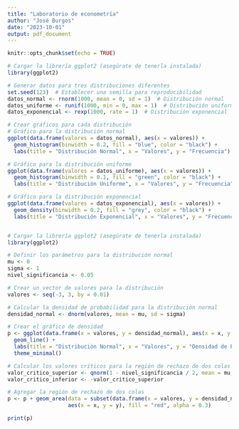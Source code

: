 ```yaml
---
title: "Laboratorio de econometría"
author: "José Burgos"
date: "2023-10-01"
output: pdf_document
---
```


```r
knitr::opts_chunk$set(echo = TRUE)
```

```r
# Cargar la librería ggplot2 (asegúrate de tenerla instalada)
library(ggplot2)

# Generar datos para tres distribuciones diferentes
set.seed(123)  # Establecer una semilla para reproducibilidad
datos_normal <- rnorm(1000, mean = 0, sd = 1)  # Distribución normal
datos_uniforme <- runif(1000, min = 0, max = 1)  # Distribución uniforme
datos_exponencial <- rexp(1000, rate = 1)  # Distribución exponencial

# Crear gráficos para cada distribución
# Gráfico para la distribución normal
ggplot(data.frame(valores = datos_normal), aes(x = valores)) +
  geom_histogram(binwidth = 0.2, fill = "blue", color = "black") +
  labs(title = "Distribución Normal", x = "Valores", y = "Frecuencia")

# Gráfico para la distribución uniforme
ggplot(data.frame(valores = datos_uniforme), aes(x = valores)) +
  geom_histogram(binwidth = 0.1, fill = "green", color = "black") +
  labs(title = "Distribución Uniforme", x = "Valores", y = "Frecuencia")

# Gráfico para la distribución exponencial
ggplot(data.frame(valores = datos_exponencial), aes(x = valores)) +
  geom_density(binwidth = 0.2, fill = "grey", color = "black") +
  labs(title = "Distribución Exponencial", x = "Valores", y = "Frecuencia")

```

```         
```

```r
# Cargar la librería ggplot2 (asegúrate de tenerla instalada)
library(ggplot2)

# Definir los parámetros para la distribución normal
mu <- 0
sigma <- 1
nivel_significancia <- 0.05

# Crear un vector de valores para la distribución
valores <- seq(-3, 3, by = 0.01)

# Calcular la densidad de probabilidad para la distribución normal
densidad_normal <- dnorm(valores, mean = mu, sd = sigma)

# Crear el gráfico de densidad
p <- ggplot(data.frame(x = valores, y = densidad_normal), aes(x = x, y = y)) +
  geom_line() +
  labs(title = "Distribución Normal", x = "Valores", y = "Densidad de Probabilidad") +
  theme_minimal()

# Calcular los valores críticos para la región de rechazo de dos colas
valor_critico_superior <- qnorm(1 - nivel_significancia / 2, mean = mu, sd = sigma)
valor_critico_inferior <- -valor_critico_superior

# Agregar la región de rechazo de dos colas
p <- p + geom_area(data = subset(data.frame(x = valores, y = densidad_normal), x < valor_critico_inferior | x > valor_critico_superior),
                   aes(x = x, y = y), fill = "red", alpha = 0.3)

print(p)

```
